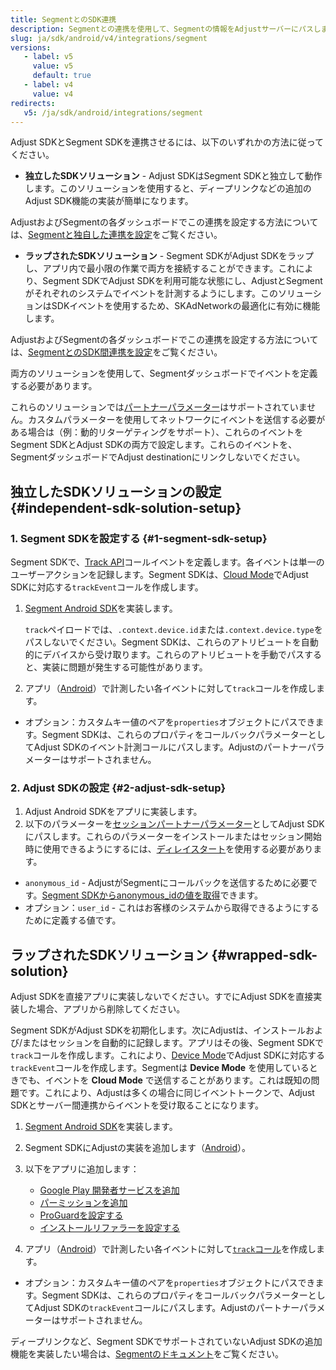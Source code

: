 ```yaml
---
title: SegmentとのSDK連携
description: Segmentとの連携を使用して、Segmentの情報をAdjustサーバーにパスします。
slug: ja/sdk/android/v4/integrations/segment
versions:
   - label: v5
     value: v5
     default: true
   - label: v4
     value: v4
redirects:
   v5: /ja/sdk/android/integrations/segment
---
```


Adjust SDKとSegment SDKを連携させるには、以下のいずれかの方法に従ってください。

- **独立したSDKソリューション** \- Adjust SDKはSegment SDKと独立して動作します。このソリューションを使用すると、ディープリンクなどの追加のAdjust SDK機能の実装が簡単になります。

AdjustおよびSegmentの各ダッシュボードでこの連携を設定する方法については、[Segmentと独自した連携を設定](https://help.adjust.com/ja/article/set-up-segment-independent-integration)をご覧ください。

- **ラップされたSDKソリューション** \- Segment SDKがAdjust SDKをラップし、アプリ内で最小限の作業で両方を接続することができます。これにより、Segment SDKでAdjust SDKを利用可能な状態にし、AdjustとSegmentがそれぞれのシステムでイベントを計測するようにします。このソリューションはSDKイベントを使用するため、SKAdNetworkの最適化に有効に機能します。

AdjustおよびSegmentの各ダッシュボードでこの連携を設定する方法については、[SegmentとのSDK間連携を設定](https://help.adjust.com/ja/article/set-up-segment-sdk-sdk-integration)をご覧ください。

両方のソリューションを使用して、Segmentダッシュボードでイベントを定義する必要があります。

<Callout type="warning">

これらのソリューションでは[パートナーパラメーター](/ja/sdk/android/features/events#add-partner-parameters)はサポートされていません。カスタムパラメーターを使用してネットワークにイベントを送信する必要がある場合は（例：動的リターゲティングをサポート）、これらのイベントをSegment SDKとAdjust SDKの両方で設定します。これらのイベントを、SegmentダッシュボードでAdjust destinationにリンクしないでください。

</Callout>

## 独立したSDKソリューションの設定 {#independent-sdk-solution-setup}

### 1\. Segment SDKを設定する {#1-segment-sdk-setup}

Segment SDKで、[Track API](https://segment.com/docs/connections/sources/catalog/libraries/server/http-api/#track)コールイベントを定義します。各イベントは単一のユーザーアクションを記録します。Segment SDKは、[Cloud Mode](https://segment.com/docs/connections/destinations/#connection-modes)でAdjust SDKに対応する`trackEvent`コールを作成します。

1. [Segment Android SDK](https://segment.com/docs/connections/sources/catalog/libraries/mobile/android)を実装します。

   <Callout type="note">

   `track`ペイロードでは、`.context.device.id`または`.context.device.type`をパスしないでください。Segment SDKは、これらのアトリビュートを自動的にデバイスから受け取ります。これらのアトリビュートを手動でパスすると、実装に問題が発生する可能性があります。

   </Callout>

2. アプリ（[Android](https://segment.com/docs/connections/sources/catalog/libraries/mobile/android/#track)）で計測したい各イベントに対して`track`コールを作成します。

- オプション：カスタムキー値のペアを`properties`オブジェクトにパスできます。Segment SDKは、これらのプロパティをコールバックパラメーターとしてAdjust SDKのイベント計測コールにパスします。Adjustのパートナーパラメーターはサポートされません。

### 2\. Adjust SDKの設定 {#2-adjust-sdk-setup}

1. Adjust Android SDKをアプリに実装します。
2. 以下のパラメーターを[セッションパートナーパラメーター](/ja/sdk/android/features/session-parameters#session-partner-parameters)としてAdjust SDKにパスします。これらのパラメーターをインストールまたはセッション開始時に使用できるようにするには、[ディレイスタート](/ja/sdk/android/features/session-parameters#delay-start)を使用する必要があります。

- `anonymous_id` \- AdjustがSegmentにコールバックを送信するために必要です。[Segment SDKからanonymous_idの値を取得](https://segment.com/docs/connections/sources/catalog/libraries/mobile/android/#anonymousid)できます。
- オプション：`user_id` \- これはお客様のシステムから取得できるようにするために定義する値です。

## ラップされたSDKソリューション {#wrapped-sdk-solution}

<Callout type="important">

Adjust SDKを直接アプリに実装しないでください。すでにAdjust SDKを直接実装した場合、アプリから削除してください。

</Callout>

Segment SDKがAdjust SDKを初期化します。次にAdjustは、インストールおよび/またはセッションを自動的に記録します。アプリはその後、Segment SDKで`track`コールを作成します。これにより、[Device Mode](https://segment.com/docs/connections/destinations/#connection-modes)でAdjust SDKに対応する`trackEvent`コールを作成します。Segmentは **Device Mode** を使用しているときでも、イベントを **Cloud Mode** で送信することがあります。これは既知の問題です。これにより、Adjustは多くの場合に同じイベントトークンで、Adjust SDKとサーバー間連携からイベントを受け取ることになります。

1. [Segment Android SDK](https://segment.com/docs/connections/sources/catalog/libraries/mobile/android/)を実装します。
2. Segment SDKにAdjustの実装を追加します（[Android](https://segment.com/docs/connections/destinations/catalog/adjust/#android)）。
3. 以下をアプリに追加します：

   - [Google Play 開発者サービスを追加](/ja/sdk/android#2-add-google-play-services)
   - [パーミッションを追加](/ja/sdk/android#3-add-permissions)
   - [ProGuardを設定する](/ja/sdk/android#4-set-up-proguard)
   - [インストールリファラーを設定する](/ja/sdk/android#5-set-up-install-referrer)

4. アプリ（[Android](https://segment.com/docs/connections/sources/catalog/libraries/mobile/android/#track)）で計測したい各イベントに対して[`track`コール](https://segment.com/docs/connections/spec/track/)を作成します。

- オプション：カスタムキー値のペアを`properties`オブジェクトにパスできます。Segment SDKは、これらのプロパティをコールバックパラメーターとしてAdjust SDKの`trackEvent`コールにパスします。Adjustのパートナーパラメーターはサポートされません。

<Callout type="note">

ディープリンクなど、Segment SDKでサポートされていないAdjust SDKの追加機能を実装したい場合は、[Segmentのドキュメント](https://segment.com/docs/connections/sources/catalog/libraries/mobile/Android/Android-faqs/#how-do-i-know-when-a-destination-is-initialized)をご覧ください。

</Callout>
